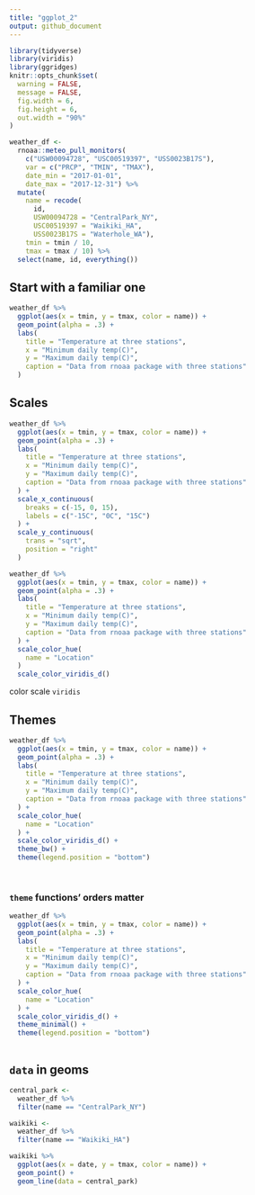 ```yaml
---
title: "ggplot_2"
output: github_document
---
```


```r
library(tidyverse)
library(viridis)
library(ggridges)
knitr::opts_chunk$set(
  warning = FALSE,
  message = FALSE,
  fig.width = 6,
  fig.height = 6,
  out.width = "90%"
)

```


```r
weather_df <- 
  rnoaa::meteo_pull_monitors(
    c("USW00094728", "USC00519397", "USS0023B17S"),
    var = c("PRCP", "TMIN", "TMAX"), 
    date_min = "2017-01-01",
    date_max = "2017-12-31") %>%
  mutate(
    name = recode(
      id, 
      USW00094728 = "CentralPark_NY", 
      USC00519397 = "Waikiki_HA",
      USS0023B17S = "Waterhole_WA"),
    tmin = tmin / 10,
    tmax = tmax / 10) %>%
  select(name, id, everything())
```

## Start with a familiar one

```r
weather_df %>% 
  ggplot(aes(x = tmin, y = tmax, color = name)) +
  geom_point(alpha = .3) +
  labs(
    title = "Temperature at three stations",
    x = "Minimum daily temp(C)",
    y = "Maximum daily temp(C)",
    caption = "Data from rnoaa package with three stations"
  )
```

## Scales

```r
weather_df %>% 
  ggplot(aes(x = tmin, y = tmax, color = name)) +
  geom_point(alpha = .3) +
  labs(
    title = "Temperature at three stations",
    x = "Minimum daily temp(C)",
    y = "Maximum daily temp(C)",
    caption = "Data from rnoaa package with three stations"
  ) +
  scale_x_continuous(
    breaks = c(-15, 0, 15),
    labels = c("-15C", "0C", "15C")
  ) +
  scale_y_continuous(
    trans = "sqrt",
    position = "right"
  )
```

```r
weather_df %>% 
  ggplot(aes(x = tmin, y = tmax, color = name)) +
  geom_point(alpha = .3) +
  labs(
    title = "Temperature at three stations",
    x = "Minimum daily temp(C)",
    y = "Maximum daily temp(C)",
    caption = "Data from rnoaa package with three stations"
  ) +
  scale_color_hue(
    name = "Location"
  )
  scale_color_viridis_d()
```
color scale `viridis`

## Themes

```r
weather_df %>% 
  ggplot(aes(x = tmin, y = tmax, color = name)) +
  geom_point(alpha = .3) +
  labs(
    title = "Temperature at three stations",
    x = "Minimum daily temp(C)",
    y = "Maximum daily temp(C)",
    caption = "Data from rnoaa package with three stations"
  ) +
  scale_color_hue(
    name = "Location"
  ) +
  scale_color_viridis_d() +
  theme_bw() +
  theme(legend.position = "bottom")
  
    
```

### `theme` functions' orders matter


```r
weather_df %>% 
  ggplot(aes(x = tmin, y = tmax, color = name)) +
  geom_point(alpha = .3) +
  labs(
    title = "Temperature at three stations",
    x = "Minimum daily temp(C)",
    y = "Maximum daily temp(C)",
    caption = "Data from rnoaa package with three stations"
  ) +
  scale_color_hue(
    name = "Location"
  ) +
  scale_color_viridis_d() +
  theme_minimal() +
  theme(legend.position = "bottom")
    
```

## `data` in geoms

```r
central_park <-
  weather_df %>% 
  filter(name == "CentralPark_NY")

waikiki <- 
  weather_df %>% 
  filter(name == "Waikiki_HA")

waikiki %>% 
  ggplot(aes(x = date, y = tmax, color = name)) +
  geom_point() +
  geom_line(data = central_park)
```


